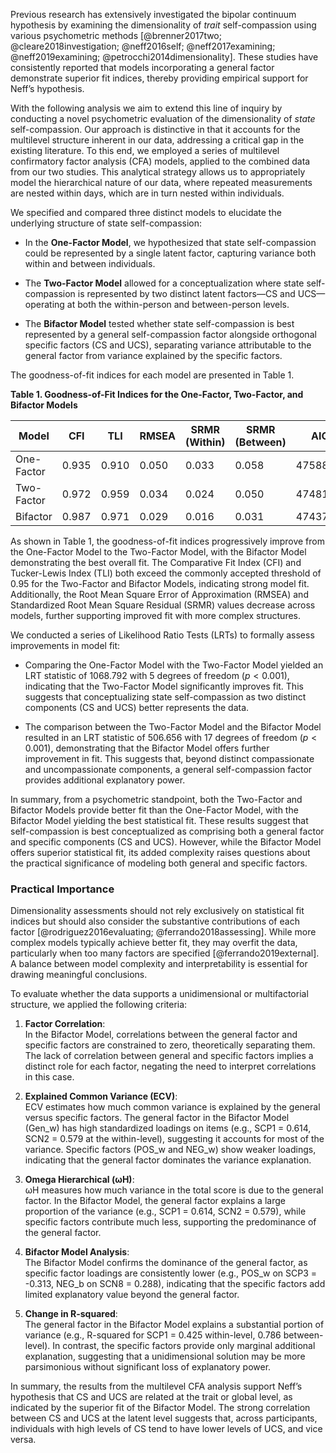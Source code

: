 Previous research has extensively investigated the bipolar continuum hypothesis by examining the dimensionality of *trait* self-compassion using various psychometric methods [@brenner2017two; @cleare2018investigation; @neff2016self; @neff2017examining; @neff2019examining; @petrocchi2014dimensionality]. These studies have consistently reported that models incorporating a general factor demonstrate superior fit indices, thereby providing empirical support for Neff's hypothesis.

With the following analysis we aim to extend this line of inquiry by conducting a novel psychometric evaluation of the dimensionality of *state* self-compassion. Our approach is distinctive in that it accounts for the multilevel structure inherent in our data, addressing a critical gap in the existing literature. To this end, we employed a series of multilevel confirmatory factor analysis (CFA) models, applied to the combined data from our two studies. This analytical strategy allows us to appropriately model the hierarchical nature of our data, where repeated measurements are nested within days, which are in turn nested within individuals.

We specified and compared three distinct models to elucidate the underlying structure of state self-compassion:

- In the **One-Factor Model**, we hypothesized that state self-compassion could be represented by a single latent factor, capturing variance both within and between individuals. 
  
- The **Two-Factor Model** allowed for a conceptualization where state self-compassion is represented by two distinct latent factors—CS and UCS—operating at both the within-person and between-person levels.

- The **Bifactor Model** tested whether state self-compassion is best represented by a general self-compassion factor alongside orthogonal specific factors (CS and UCS), separating variance attributable to the general factor from variance explained by the specific factors.

The goodness-of-fit indices for each model are presented in Table 1.

**Table 1. Goodness-of-Fit Indices for the One-Factor, Two-Factor, and Bifactor Models**

| Model       | CFI   | TLI   | RMSEA | SRMR (Within) | SRMR (Between) | AIC       | BIC       |
|-------------|-------|-------|-------|---------------|----------------|-----------|-----------|
| One-Factor  | 0.935 | 0.910 | 0.050 | 0.033         | 0.058          | 475881.5  | 476195.3  |
| Two-Factor  | 0.972 | 0.959 | 0.034 | 0.024         | 0.050          | 474810.2  | 475139.6  |
| Bifactor    | 0.987 | 0.971 | 0.029 | 0.016         | 0.031          | 474376.7  | 474816.0  |

As shown in Table 1, the goodness-of-fit indices progressively improve from the One-Factor Model to the Two-Factor Model, with the Bifactor Model demonstrating the best overall fit. The Comparative Fit Index (CFI) and Tucker-Lewis Index (TLI) both exceed the commonly accepted threshold of 0.95 for the Two-Factor and Bifactor Models, indicating strong model fit. Additionally, the Root Mean Square Error of Approximation (RMSEA) and Standardized Root Mean Square Residual (SRMR) values decrease across models, further supporting improved fit with more complex structures.

We conducted a series of Likelihood Ratio Tests (LRTs) to formally assess improvements in model fit:

- Comparing the One-Factor Model with the Two-Factor Model yielded an LRT statistic of 1068.792 with 5 degrees of freedom ($p < 0.001$), indicating that the Two-Factor Model significantly improves fit. This suggests that conceptualizing state self-compassion as two distinct components (CS and UCS) better represents the data.
  
- The comparison between the Two-Factor Model and the Bifactor Model resulted in an LRT statistic of 506.656 with 17 degrees of freedom ($p < 0.001$), demonstrating that the Bifactor Model offers further improvement in fit. This suggests that, beyond distinct compassionate and uncompassionate components, a general self-compassion factor provides additional explanatory power.

In summary, from a psychometric standpoint, both the Two-Factor and Bifactor Models provide better fit than the One-Factor Model, with the Bifactor Model yielding the best statistical fit. These results suggest that self-compassion is best conceptualized as comprising both a general factor and specific components (CS and UCS). However, while the Bifactor Model offers superior statistical fit, its added complexity raises questions about the practical significance of modeling both general and specific factors.

### Practical Importance

Dimensionality assessments should not rely exclusively on statistical fit indices but should also consider the substantive contributions of each factor [@rodriguez2016evaluating; @ferrando2018assessing]. While more complex models typically achieve better fit, they may overfit the data, particularly when too many factors are specified [@ferrando2019external]. A balance between model complexity and interpretability is essential for drawing meaningful conclusions.

To evaluate whether the data supports a unidimensional or multifactorial structure, we applied the following criteria:

1. **Factor Correlation**:  
   In the Bifactor Model, correlations between the general factor and specific factors are constrained to zero, theoretically separating them. The lack of correlation between general and specific factors implies a distinct role for each factor, negating the need to interpret correlations in this case.

2. **Explained Common Variance (ECV)**:  
   ECV estimates how much common variance is explained by the general versus specific factors. The general factor in the Bifactor Model (Gen_w) has high standardized loadings on items (e.g., SCP1 = 0.614, SCN2 = 0.579 at the within-level), suggesting it accounts for most of the variance. Specific factors (POS_w and NEG_w) show weaker loadings, indicating that the general factor dominates the variance explanation.

3. **Omega Hierarchical (ωH)**:  
   ωH measures how much variance in the total score is due to the general factor. In the Bifactor Model, the general factor explains a large proportion of the variance (e.g., SCP1 = 0.614, SCN2 = 0.579), while specific factors contribute much less, supporting the predominance of the general factor.

4. **Bifactor Model Analysis**:  
   The Bifactor Model confirms the dominance of the general factor, as specific factor loadings are consistently lower (e.g., POS_w on SCP3 = -0.313, NEG_b on SCN8 = 0.288), indicating that the specific factors add limited explanatory value beyond the general factor.

5. **Change in R-squared**:  
   The general factor in the Bifactor Model explains a substantial portion of variance (e.g., R-squared for SCP1 = 0.425 within-level, 0.786 between-level). In contrast, the specific factors provide only marginal additional explanation, suggesting that a unidimensional solution may be more parsimonious without significant loss of explanatory power.

In summary, the results from the multilevel CFA analysis support Neff’s hypothesis that CS and UCS are related at the trait or global level, as indicated by the superior fit of the Bifactor Model. The strong correlation between CS and UCS at the latent level suggests that, across participants, individuals with high levels of CS tend to have lower levels of UCS, and vice versa.

